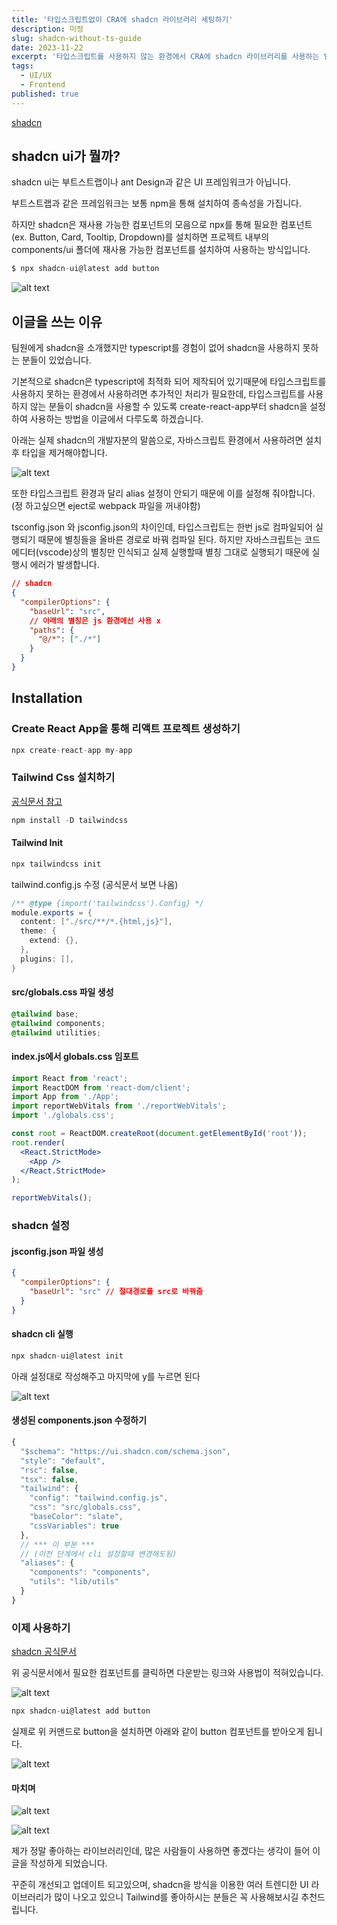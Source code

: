 ```yaml
---
title: '타입스크립트없이 CRA에 shadcn 라이브러리 세팅하기'
description: 미정
slug: shadcn-without-ts-guide
date: 2023-11-22
excerpt: '타입스크립트를 사용하지 않는 환경에서 CRA에 shadcn 라이브러리를 사용하는 방법을 알아보기'
tags:
  - UI/UX
  - Frontend
published: true
---
```


[shadcn](https://ui.shadcn.com/docs/installation/manual)

## shadcn ui가 뭘까?

shadcn ui는 부트스트랩이나 ant Design과 같은 UI 프레임워크가 아닙니다.

부트스트랩과 같은 프레임워크는 보통 npm을 통해 설치하여 종속성을 가집니다.

하지만 shadcn은 재사용 가능한 컴포넌트의 모음으로 npx를 통해 필요한 컴포넌트 (ex. Button, Card, Tooltip, Dropdown)를 설치하면 프로젝트 내부의 components/ui 폴더에 재사용 가능한 컴포넌트를 설치하여 사용하는 방식입니다.

```cs
$ npx shadcn-ui@latest add button
```

![alt text](https://d2quahb2ygxiv.cloudfront.net/2d88532d3b727ceac656b.png?width=400&height=500)

## 이글을 쓰는 이유

팀원에게 shadcn을 소개했지만 typescript를 경험이 없어 shadcn을 사용하지 못하는 분들이 있었습니다.

기본적으로 shadcn은 typescript에 최적화 되어 제작되어 있기때문에 타입스크립트를 사용하지 못하는 환경에서 사용하려면 추가적인 처리가 필요한데, 타입스크립트를 사용하지 않는 분들이 shadcn을 사용할 수 있도록 create-react-app부터 shadcn을 설정하여 사용하는 방법을 이글에서 다루도록 하겠습니다.

아래는 실제 shadcn의 개발자분의 말씀으로, 자바스크립트 환경에서 사용하려면 설치 후 타입을 제거해야합니다.

![alt text](https://d2quahb2ygxiv.cloudfront.net/d88532d3b727ceac656b0.png?width=400&height=500)

또한 타입스크립트 환경과 달리 alias 설정이 안되기 때문에 이를 설정해 줘야합니다.
(정 하고싶으면 eject로 webpack 파일을 꺼내야함)

tsconfig.json 와 jsconfig.json의 차이인데, 타입스크립트는 한번 js로 컴파일되어 실행되기 때문에
별칭들을 올바른 경로로 바꿔 컴파일 된다. 하지만 자바스크립트는 코드에디터(vscode)상의 별칭만 인식되고
실제 실행할때 별칭 그대로 실행되기 때문에 실행시 에러가 발생합니다.

```json
// shadcn
{
  "compilerOptions": {
    "baseUrl": "src",
    // 아래의 별칭은 js 환경에선 사용 x
    "paths": {
      "@/*": ["./*"]
    }
  }
}
```

## Installation

### Create React App을 통해 리액트 프로젝트 생성하기

```cs
npx create-react-app my-app
```

### Tailwind Css 설치하기

[공식문서 참고](https://tailwindcss.com/docs/installation)

```cs
npm install -D tailwindcss
```

#### Tailwind Init

```cs
npx tailwindcss init
```

tailwind.config.js 수정 (공식문서 보면 나옴)

```cs
/** @type {import('tailwindcss').Config} */
module.exports = {
  content: ["./src/**/*.{html,js}"],
  theme: {
    extend: {},
  },
  plugins: [],
}
```

#### src/globals.css 파일 생성

```css
@tailwind base;
@tailwind components;
@tailwind utilities;
```

#### index.js에서 globals.css 임포트

```jsx
import React from 'react';
import ReactDOM from 'react-dom/client';
import App from './App';
import reportWebVitals from './reportWebVitals';
import './globals.css';

const root = ReactDOM.createRoot(document.getElementById('root'));
root.render(
  <React.StrictMode>
    <App />
  </React.StrictMode>
);

reportWebVitals();
```

### shadcn 설정

#### jsconfig.json 파일 생성

```json
{
  "compilerOptions": {
    "baseUrl": "src" // 절대경로를 src로 바꿔줌
  }
}
```

#### shadcn cli 실행

```cs
npx shadcn-ui@latest init
```

아래 설정대로 작성해주고 마지막에 y를 누르면 된다

![alt text](https://d2quahb2ygxiv.cloudfront.net/8532d3b727ceac656b0fc.png?width=400&height=500)

#### 생성된 components.json 수정하기

```ts
{
  "$schema": "https://ui.shadcn.com/schema.json",
  "style": "default",
  "rsc": false,
  "tsx": false,
  "tailwind": {
    "config": "tailwind.config.js",
    "css": "src/globals.css",
    "baseColor": "slate",
    "cssVariables": true
  },
  // *** 이 부분 ***
  // (이전 단계에서 cli 설정할때 변경해도됨)
  "aliases": {
    "components": "components",
    "utils": "lib/utils"
  }
}

```

### 이제 사용하기

[shadcn 공식문서](https://ui.shadcn.com/docs)

위 공식문서에서 필요한 컴포넌트를 클릭하면 다운받는 링크와 사용법이 적혀있습니다.

![alt text](https://d2quahb2ygxiv.cloudfront.net/32d3b727ceac656b0fc68.png?width=400&height=500)

```cs
npx shadcn-ui@latest add button
```

실제로 위 커맨드로 button을 설치하면 아래와 같이 button 컴포넌트를 받아오게 됩니다.

![alt text](https://d2quahb2ygxiv.cloudfront.net/2d3b727ceac656b0fc684.png?width=400&height=500)

#### 마치며

![alt text](https://d2quahb2ygxiv.cloudfront.net/3b727ceac656b0fc68468.png?width=400&height=500)

![alt text](https://d2quahb2ygxiv.cloudfront.net/b727ceac656b0fc684680.png?width=400&height=500)

제가 정말 좋아하는 라이브러리인데, 많은 사람들이 사용하면 좋겠다는 생각이 들어 이 글을 작성하게 되었습니다.

꾸준히 개선되고 업데이트 되고있으며, shadcn을 방식을 이용한 여러 트렌디한 UI 라이브러리가 많이 나오고 있으니 Tailwind를 좋아하시는 분들은 꼭 사용해보시길 추천드립니다.
